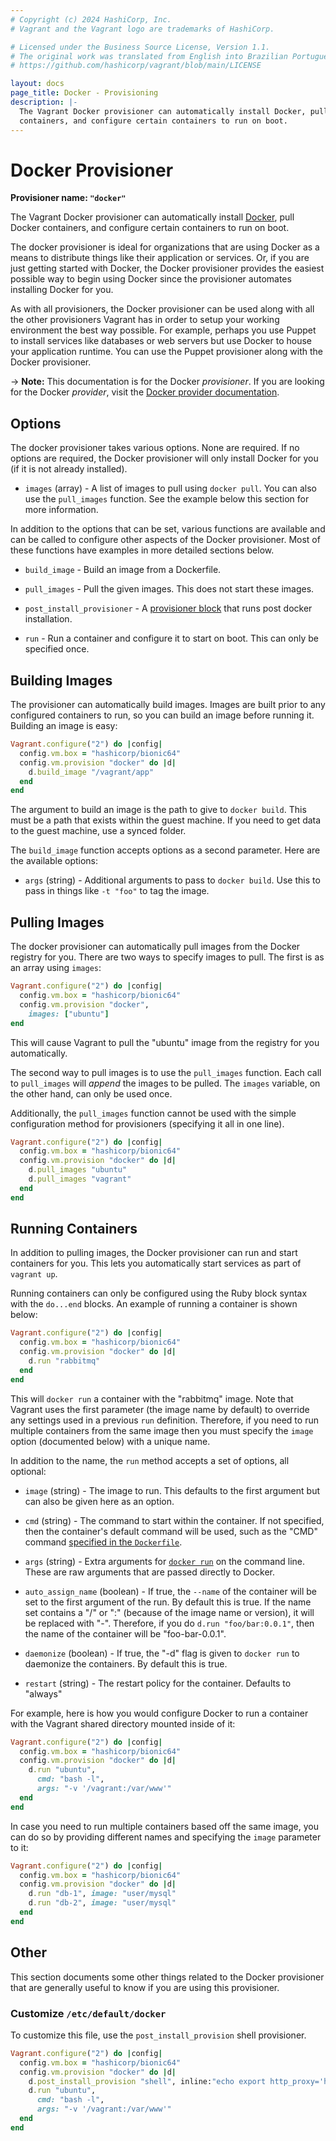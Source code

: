 ```yaml
---
# Copyright (c) 2024 HashiCorp, Inc.
# Vagrant and the Vagrant logo are trademarks of HashiCorp.

# Licensed under the Business Source License, Version 1.1.
# The original work was translated from English into Brazilian Portuguese.
# https://github.com/hashicorp/vagrant/blob/main/LICENSE

layout: docs
page_title: Docker - Provisioning
description: |-
  The Vagrant Docker provisioner can automatically install Docker, pull Docker
  containers, and configure certain containers to run on boot.
---
```


# Docker Provisioner

**Provisioner name: `"docker"`**

The Vagrant Docker provisioner can automatically install
[Docker](https://www.docker.io), pull Docker containers, and configure certain
containers to run on boot.

The docker provisioner is ideal for organizations that are using
Docker as a means to distribute things like their application or services.
Or, if you are just getting started with Docker, the Docker provisioner
provides the easiest possible way to begin using Docker since the provisioner
automates installing Docker for you.

As with all provisioners, the Docker provisioner can be used along with
all the other provisioners Vagrant has in order to setup your working
environment the best way possible. For example, perhaps you use Puppet to
install services like databases or web servers but use Docker to house
your application runtime. You can use the Puppet provisioner along
with the Docker provisioner.

-> **Note:** This documentation is for the Docker
_provisioner_. If you are looking for the Docker _provider_, visit the
[Docker provider documentation](/vagrant/docs/providers/docker/).

## Options

The docker provisioner takes various options. None are required. If
no options are required, the Docker provisioner will only install Docker
for you (if it is not already installed).

- `images` (array) - A list of images to pull using `docker pull`. You
  can also use the `pull_images` function. See the example below this
  section for more information.

In addition to the options that can be set, various functions are available
and can be called to configure other aspects of the Docker provisioner. Most
of these functions have examples in more detailed sections below.

- `build_image` - Build an image from a Dockerfile.

- `pull_images` - Pull the given images. This does not start these images.

- `post_install_provisioner` - A [provisioner block](/vagrant/docs/provisioning) that runs post docker
  installation.

- `run` - Run a container and configure it to start on boot. This can
  only be specified once.

## Building Images

The provisioner can automatically build images. Images are built prior to
any configured containers to run, so you can build an image before running it.
Building an image is easy:

```ruby
Vagrant.configure("2") do |config|
  config.vm.box = "hashicorp/bionic64"
  config.vm.provision "docker" do |d|
    d.build_image "/vagrant/app"
  end
end
```

The argument to build an image is the path to give to `docker build`. This
must be a path that exists within the guest machine. If you need to get data
to the guest machine, use a synced folder.

The `build_image` function accepts options as a second parameter. Here
are the available options:

- `args` (string) - Additional arguments to pass to `docker build`. Use this
  to pass in things like `-t "foo"` to tag the image.

## Pulling Images

The docker provisioner can automatically pull images from the
Docker registry for you. There are two ways to specify images to
pull. The first is as an array using `images`:

```ruby
Vagrant.configure("2") do |config|
  config.vm.box = "hashicorp/bionic64"
  config.vm.provision "docker",
    images: ["ubuntu"]
end
```

This will cause Vagrant to pull the "ubuntu" image from the registry
for you automatically.

The second way to pull images is to use the `pull_images` function.
Each call to `pull_images` will _append_ the images to be pulled. The
`images` variable, on the other hand, can only be used once.

Additionally, the `pull_images` function cannot be used with the
simple configuration method for provisioners (specifying it all in one line).

```ruby
Vagrant.configure("2") do |config|
  config.vm.box = "hashicorp/bionic64"
  config.vm.provision "docker" do |d|
    d.pull_images "ubuntu"
    d.pull_images "vagrant"
  end
end
```

## Running Containers

In addition to pulling images, the Docker provisioner can run and start
containers for you. This lets you automatically start services as part of
`vagrant up`.

Running containers can only be configured using the Ruby block syntax with
the `do...end` blocks. An example of running a container is shown below:

```ruby
Vagrant.configure("2") do |config|
  config.vm.box = "hashicorp/bionic64"
  config.vm.provision "docker" do |d|
    d.run "rabbitmq"
  end
end
```

This will `docker run` a container with the "rabbitmq" image. Note that
Vagrant uses the first parameter (the image name by default) to override any
settings used in a previous `run` definition. Therefore, if you need to run
multiple containers from the same image then you must specify the `image`
option (documented below) with a unique name.

In addition to the name, the `run` method accepts a set of options, all optional:

- `image` (string) - The image to run. This defaults to the first argument
  but can also be given here as an option.

- `cmd` (string) - The command to start within the container. If not specified,
  then the container's default command will be used, such as the
  "CMD" command [specified in the `Dockerfile`](https://docs.docker.io/en/latest/use/builder/#cmd).

- `args` (string) - Extra arguments for [`docker run`](https://docs.docker.io/en/latest/commandline/cli/#run)
  on the command line. These are raw arguments that are passed directly to Docker.

- `auto_assign_name` (boolean) - If true, the `--name` of the container will
  be set to the first argument of the run. By default this is true. If the
  name set contains a "/" or ":" (because of the image name or version), it will be
  replaced with "-". Therefore, if you do `d.run "foo/bar:0.0.1"`, then the name of the
  container will be "foo-bar-0.0.1".

- `daemonize` (boolean) - If true, the "-d" flag is given to `docker run` to
  daemonize the containers. By default this is true.

- `restart` (string) - The restart policy for the container. Defaults to
  "always"

For example, here is how you would configure Docker to run a container
with the Vagrant shared directory mounted inside of it:

```ruby
Vagrant.configure("2") do |config|
  config.vm.box = "hashicorp/bionic64"
  config.vm.provision "docker" do |d|
    d.run "ubuntu",
      cmd: "bash -l",
      args: "-v '/vagrant:/var/www'"
  end
end
```

In case you need to run multiple containers based off the same image, you can do
so by providing different names and specifying the `image` parameter to it:

```ruby
Vagrant.configure("2") do |config|
  config.vm.box = "hashicorp/bionic64"
  config.vm.provision "docker" do |d|
    d.run "db-1", image: "user/mysql"
    d.run "db-2", image: "user/mysql"
  end
end
```

## Other

This section documents some other things related to the Docker provisioner
that are generally useful to know if you are using this provisioner.

### Customize `/etc/default/docker`

To customize this file, use the `post_install_provision` shell provisioner.

```ruby
Vagrant.configure("2") do |config|
  config.vm.box = "hashicorp/bionic64"
  config.vm.provision "docker" do |d|
    d.post_install_provision "shell", inline:"echo export http_proxy='http://127.0.0.1:3128/' >> /etc/default/docker"
    d.run "ubuntu",
      cmd: "bash -l",
      args: "-v '/vagrant:/var/www'"
  end
end
```
